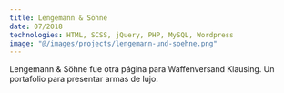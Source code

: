 ```yaml
---
title: Lengemann & Söhne
date: 07/2018
technologies: HTML, SCSS, jQuery, PHP, MySQL, Wordpress
image: "@/images/projects/lengemann-und-soehne.png"
---
```


Lengemann & Söhne fue otra página para Waffenversand Klausing. Un portafolio para presentar armas de lujo.
